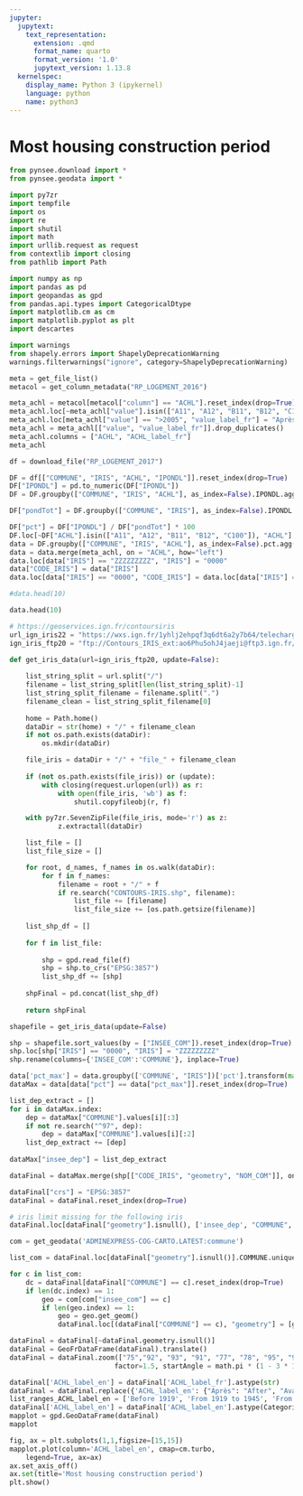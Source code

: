 ```yaml
---
jupyter:
  jupytext:
    text_representation:
      extension: .qmd
      format_name: quarto
      format_version: '1.0'
      jupytext_version: 1.13.8
  kernelspec:
    display_name: Python 3 (ipykernel)
    language: python
    name: python3
---
```


# Most housing construction period

```python
from pynsee.download import *
from pynsee.geodata import *

import py7zr
import tempfile
import os
import re
import shutil
import math
import urllib.request as request
from contextlib import closing
from pathlib import Path

import numpy as np
import pandas as pd
import geopandas as gpd
from pandas.api.types import CategoricalDtype
import matplotlib.cm as cm
import matplotlib.pyplot as plt
import descartes
```

```python
import warnings
from shapely.errors import ShapelyDeprecationWarning
warnings.filterwarnings("ignore", category=ShapelyDeprecationWarning)
```

```python
meta = get_file_list()
metacol = get_column_metadata("RP_LOGEMENT_2016")
```

```python
meta_achl = metacol[metacol["column"] == "ACHL"].reset_index(drop=True)
meta_achl.loc[~meta_achl["value"].isin(["A11", "A12", "B11", "B12", "C100"]), "value"] = ">2005"
meta_achl.loc[meta_achl["value"] == ">2005", "value_label_fr"] = "Après 2005"
meta_achl = meta_achl[["value", "value_label_fr"]].drop_duplicates()
meta_achl.columns = ["ACHL", "ACHL_label_fr"]
meta_achl
```

```python
df = download_file("RP_LOGEMENT_2017")
```

```python
DF = df[["COMMUNE", "IRIS", "ACHL", "IPONDL"]].reset_index(drop=True)
DF["IPONDL"] = pd.to_numeric(DF["IPONDL"])
DF = DF.groupby(["COMMUNE", "IRIS", "ACHL"], as_index=False).IPONDL.agg("sum")
```

```python
DF["pondTot"] = DF.groupby(["COMMUNE", "IRIS"], as_index=False).IPONDL.transform('sum')
```

```python
DF["pct"] = DF["IPONDL"] / DF["pondTot"] * 100
DF.loc[~DF["ACHL"].isin(["A11", "A12", "B11", "B12", "C100"]), "ACHL"] = ">2005"
data = DF.groupby(["COMMUNE", "IRIS", "ACHL"], as_index=False).pct.agg("sum")
data = data.merge(meta_achl, on = "ACHL", how="left")
data.loc[data["IRIS"] == "ZZZZZZZZZ", "IRIS"] = "0000"
data["CODE_IRIS"] = data["IRIS"]
data.loc[data["IRIS"] == "0000", "CODE_IRIS"] = data.loc[data["IRIS"] == "0000", "COMMUNE"] + data.loc[data["IRIS"] == "0000", "IRIS"]

#data.head(10)
```

```python
data.head(10)
```

```python
# https://geoservices.ign.fr/contoursiris
url_ign_iris22 = "https://wxs.ign.fr/1yhlj2ehpqf3q6dt6a2y7b64/telechargement/inspire/CONTOURS-IRIS-PACK_2022-01$CONTOURS-IRIS_2-1__SHP__FRA_2022-01-01/file/CONTOURS-IRIS_2-1__SHP__FRA_2022-01-01.7z"
ign_iris_ftp20 = "ftp://Contours_IRIS_ext:ao6Phu5ohJ4jaeji@ftp3.ign.fr/CONTOURS-IRIS_2-1__SHP__FRA_2020-01-01.7z"

def get_iris_data(url=ign_iris_ftp20, update=False):
    
    list_string_split = url.split("/")
    filename = list_string_split[len(list_string_split)-1]
    list_string_split_filename = filename.split(".")
    filename_clean = list_string_split_filename[0]
    
    home = Path.home()
    dataDir = str(home) + "/" + filename_clean
    if not os.path.exists(dataDir):
        os.mkdir(dataDir)

    file_iris = dataDir + "/" + "file_" + filename_clean
        
    if (not os.path.exists(file_iris)) or (update):
        with closing(request.urlopen(url)) as r:
            with open(file_iris, 'wb') as f:
                shutil.copyfileobj(r, f)

    with py7zr.SevenZipFile(file_iris, mode='r') as z:
            z.extractall(dataDir)

    list_file = []
    list_file_size = []

    for root, d_names, f_names in os.walk(dataDir):
        for f in f_names:
            filename = root + "/" + f
            if re.search("CONTOURS-IRIS.shp", filename):
                list_file += [filename]
                list_file_size += [os.path.getsize(filename)]
    
    list_shp_df = []
                
    for f in list_file:  
               
        shp = gpd.read_file(f)
        shp = shp.to_crs("EPSG:3857")
        list_shp_df += [shp]
        
    shpFinal = pd.concat(list_shp_df)
    
    return shpFinal
```

```python
shapefile = get_iris_data(update=False)
```

```python
shp = shapefile.sort_values(by = ["INSEE_COM"]).reset_index(drop=True)
shp.loc[shp["IRIS"] == "0000", "IRIS"] = "ZZZZZZZZZ"
shp.rename(columns={'INSEE_COM':'COMMUNE'}, inplace=True)
```

```python
data['pct_max'] = data.groupby(['COMMUNE', "IRIS"])['pct'].transform(max)
dataMax = data[data["pct"] == data["pct_max"]].reset_index(drop=True)

list_dep_extract = []
for i in dataMax.index:
    dep = dataMax["COMMUNE"].values[i][:3]    
    if not re.search("^97", dep):
        dep = dataMax["COMMUNE"].values[i][:2]          
    list_dep_extract += [dep]
    
dataMax["insee_dep"] = list_dep_extract

dataFinal = dataMax.merge(shp[["CODE_IRIS", "geometry", "NOM_COM"]], on=["CODE_IRIS"], how = "left")
```

```python
dataFinal["crs"] = "EPSG:3857"
dataFinal = dataFinal.reset_index(drop=True)
```

```python
# iris limit missing for the following iris 
dataFinal.loc[dataFinal["geometry"].isnull(), ['insee_dep', "COMMUNE", "NOM_COM","CODE_IRIS", "geometry", "pct"]]
```

```python
com = get_geodata('ADMINEXPRESS-COG-CARTO.LATEST:commune')
```

```python
list_com = dataFinal.loc[dataFinal["geometry"].isnull()].COMMUNE.unique()

for c in list_com:
    dc = dataFinal[dataFinal["COMMUNE"] == c].reset_index(drop=True)
    if len(dc.index) == 1:
        geo = com[com["insee_com"] == c]
        if len(geo.index) == 1:
            geo = geo.get_geom() 
            dataFinal.loc[(dataFinal["COMMUNE"] == c), "geometry"] = [geo]
```

```python
dataFinal = dataFinal[~dataFinal.geometry.isnull()]
dataFinal = GeoFrDataFrame(dataFinal).translate()
dataFinal = dataFinal.zoom(["75","92", "93", "91", "77", "78", "95", "94"],
                          factor=1.5, startAngle = math.pi * (1 - 3 * 1/9))
```

```python
dataFinal['ACHL_label_en'] = dataFinal['ACHL_label_fr'].astype(str)
dataFinal = dataFinal.replace({'ACHL_label_en': {"Après": "After", "Avant" : "Before", "De" : "From", "à" : "to"}}, regex=True)
list_ranges_ACHL_label_en = ['Before 1919', 'From 1919 to 1945', 'From 1946 to 1970', 'From 1971 to 1990','From 1991 to 2005', 'After 2005']
dataFinal['ACHL_label_en'] = dataFinal['ACHL_label_en'].astype(CategoricalDtype(categories=list_ranges_ACHL_label_en, ordered=True))
mapplot = gpd.GeoDataFrame(dataFinal)
mapplot
```

```python
fig, ax = plt.subplots(1,1,figsize=[15,15])
mapplot.plot(column='ACHL_label_en', cmap=cm.turbo,
    legend=True, ax=ax)
ax.set_axis_off()
ax.set(title='Most housing construction period')
plt.show()
```
